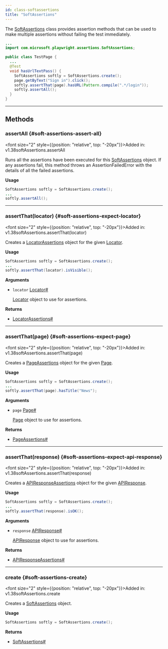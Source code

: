 ```yaml
---
id: class-softassertions
title: "SoftAssertions"
---
```



The [SoftAssertions] class provides assertion methods that can be used to make multiple assertions without failing the test immediately.

```java
...
import com.microsoft.playwright.assertions.SoftAssertions;

public class TestPage {
  ...
  @Test
  void hasUrlTextPass() {
    SoftAssertions softly = SoftAssertions.create();
    page.getByText("Sign in").click();
    softly.assertThat(page).hasURL(Pattern.compile(".*/login"));
    softly.assertAll();
  }
}
```


---

## Methods

### assertAll {#soft-assertions-assert-all}

<font size="2" style={{position: "relative", top: "-20px"}}>Added in: v1.38</font><x-search>softAssertions.assertAll</x-search>

Runs all the assertions have been executed for this [SoftAssertions] object.  If any assertions fail, this method throws an AssertionFailedError with the details of all the failed assertions.

**Usage**

```java
SoftAssertions softly = SoftAssertions.create();
...
softly.assertAll();
```

---

### assertThat(locator) {#soft-assertions-expect-locator}

<font size="2" style={{position: "relative", top: "-20px"}}>Added in: v1.38</font><x-search>softAssertions.assertThat(locator)</x-search>

Creates a [LocatorAssertions] object for the given [Locator].

**Usage**

```java
SoftAssertions softly = SoftAssertions.create();
...
softly.assertThat(locator).isVisible();
```

**Arguments**
- `locator` [Locator]<a aria-hidden="true" tabIndex="-1" class="list-anchor-link" id="soft-assertions-expect-locator-option-locator"/><a href="#soft-assertions-expect-locator-option-locator" class="list-anchor">#</a>
  
  [Locator] object to use for assertions.

**Returns**
- [LocatorAssertions]<a aria-hidden="true" tabIndex="-1" class="list-anchor-link" id="soft-assertions-expect-locator-return"/><a href="#soft-assertions-expect-locator-return" class="list-anchor">#</a>

---

### assertThat(page) {#soft-assertions-expect-page}

<font size="2" style={{position: "relative", top: "-20px"}}>Added in: v1.38</font><x-search>softAssertions.assertThat(page)</x-search>

Creates a [PageAssertions] object for the given [Page].

**Usage**

```java
SoftAssertions softly = SoftAssertions.create();
...
softly.assertThat(page).hasTitle("News");
```

**Arguments**
- `page` [Page]<a aria-hidden="true" tabIndex="-1" class="list-anchor-link" id="soft-assertions-expect-page-option-page"/><a href="#soft-assertions-expect-page-option-page" class="list-anchor">#</a>
  
  [Page] object to use for assertions.

**Returns**
- [PageAssertions]<a aria-hidden="true" tabIndex="-1" class="list-anchor-link" id="soft-assertions-expect-page-return"/><a href="#soft-assertions-expect-page-return" class="list-anchor">#</a>

---

### assertThat(response) {#soft-assertions-expect-api-response}

<font size="2" style={{position: "relative", top: "-20px"}}>Added in: v1.38</font><x-search>softAssertions.assertThat(response)</x-search>

Creates a [APIResponseAssertions] object for the given [APIResponse].

**Usage**

```java
SoftAssertions softly = SoftAssertions.create();
...
softly.assertThat(response).isOK();
```

**Arguments**
- `response` [APIResponse]<a aria-hidden="true" tabIndex="-1" class="list-anchor-link" id="soft-assertions-expect-api-response-option-response"/><a href="#soft-assertions-expect-api-response-option-response" class="list-anchor">#</a>
  
  [APIResponse] object to use for assertions.

**Returns**
- [APIResponseAssertions]<a aria-hidden="true" tabIndex="-1" class="list-anchor-link" id="soft-assertions-expect-api-response-return"/><a href="#soft-assertions-expect-api-response-return" class="list-anchor">#</a>

---

### create {#soft-assertions-create}

<font size="2" style={{position: "relative", top: "-20px"}}>Added in: v1.38</font><x-search>softAssertions.create</x-search>

Creates a [SoftAssertions] object.

**Usage**

```java
SoftAssertions softly = SoftAssertions.create();
```

**Returns**
- [SoftAssertions]<a aria-hidden="true" tabIndex="-1" class="list-anchor-link" id="soft-assertions-create-return"/><a href="#soft-assertions-create-return" class="list-anchor">#</a>


[APIRequest]: /api/class-apirequest.mdx "APIRequest"
[APIRequestContext]: /api/class-apirequestcontext.mdx "APIRequestContext"
[APIResponse]: /api/class-apiresponse.mdx "APIResponse"
[APIResponseAssertions]: /api/class-apiresponseassertions.mdx "APIResponseAssertions"
[Browser]: /api/class-browser.mdx "Browser"
[BrowserContext]: /api/class-browsercontext.mdx "BrowserContext"
[BrowserType]: /api/class-browsertype.mdx "BrowserType"
[CDPSession]: /api/class-cdpsession.mdx "CDPSession"
[ConsoleMessage]: /api/class-consolemessage.mdx "ConsoleMessage"
[Dialog]: /api/class-dialog.mdx "Dialog"
[Download]: /api/class-download.mdx "Download"
[ElementHandle]: /api/class-elementhandle.mdx "ElementHandle"
[FileChooser]: /api/class-filechooser.mdx "FileChooser"
[FormData]: /api/class-formdata.mdx "FormData"
[Frame]: /api/class-frame.mdx "Frame"
[FrameLocator]: /api/class-framelocator.mdx "FrameLocator"
[JSHandle]: /api/class-jshandle.mdx "JSHandle"
[Keyboard]: /api/class-keyboard.mdx "Keyboard"
[Locator]: /api/class-locator.mdx "Locator"
[LocatorAssertions]: /api/class-locatorassertions.mdx "LocatorAssertions"
[Mouse]: /api/class-mouse.mdx "Mouse"
[Page]: /api/class-page.mdx "Page"
[PageAssertions]: /api/class-pageassertions.mdx "PageAssertions"
[PageError]: /api/class-pageerror.mdx "PageError"
[Playwright]: /api/class-playwright.mdx "Playwright"
[PlaywrightAssertions]: /api/class-playwrightassertions.mdx "PlaywrightAssertions"
[PlaywrightException]: /api/class-playwrightexception.mdx "PlaywrightException"
[Request]: /api/class-request.mdx "Request"
[RequestOptions]: /api/class-requestoptions.mdx "RequestOptions"
[Response]: /api/class-response.mdx "Response"
[Route]: /api/class-route.mdx "Route"
[Selectors]: /api/class-selectors.mdx "Selectors"
[SoftAssertions]: /api/class-softassertions.mdx "SoftAssertions"
[TimeoutError]: /api/class-timeouterror.mdx "TimeoutError"
[Touchscreen]: /api/class-touchscreen.mdx "Touchscreen"
[Tracing]: /api/class-tracing.mdx "Tracing"
[Video]: /api/class-video.mdx "Video"
[WebSocket]: /api/class-websocket.mdx "WebSocket"
[WebSocketFrame]: /api/class-websocketframe.mdx "WebSocketFrame"
[Worker]: /api/class-worker.mdx "Worker"
[Element]: https://developer.mozilla.org/en-US/docs/Web/API/element "Element"
[EvaluationArgument]: /evaluating.mdx#evaluation-argument "EvaluationArgument"
[Promise]: https://developer.mozilla.org/en-US/docs/Web/JavaScript/Reference/Global_Objects/Promise "Promise"
[iterator]: https://developer.mozilla.org/en-US/docs/Web/JavaScript/Reference/Iteration_protocols "Iterator"
[origin]: https://developer.mozilla.org/en-US/docs/Glossary/Origin "Origin"
[selector]: https://developer.mozilla.org/en-US/docs/Web/CSS/CSS_Selectors "selector"
[Serializable]: https://developer.mozilla.org/en-US/docs/Web/JavaScript/Reference/Global_Objects/JSON/stringify#Description "Serializable"
[UIEvent.detail]: https://developer.mozilla.org/en-US/docs/Web/API/UIEvent/detail "UIEvent.detail"
[UnixTime]: https://en.wikipedia.org/wiki/Unix_time "Unix Time"
[xpath]: https://developer.mozilla.org/en-US/docs/Web/XPath "xpath"

[boolean]: https://docs.oracle.com/javase/tutorial/java/nutsandbolts/datatypes.html "boolean"
[byte&#91;&#93;]: https://docs.oracle.com/javase/tutorial/java/nutsandbolts/datatypes.html "byte[]"
[Consumer]: https://docs.oracle.com/javase/8/docs/api/java/util/function/Consumer.html "Consumer"
[double]: https://docs.oracle.com/javase/tutorial/java/nutsandbolts/datatypes.html "double"
[InputStream]: https://docs.oracle.com/javase/8/docs/api/java/io/InputStream.html "InputStream"
[int]: https://docs.oracle.com/javase/tutorial/java/nutsandbolts/datatypes.html "int"
[JsonObject]: https://www.javadoc.io/doc/com.google.code.gson/gson/latest/com.google.gson/com/google/gson/JsonObject.html "JsonObject"
[List]: https://docs.oracle.com/javase/8/docs/api/java/util/List.html "List"
[Map]: https://docs.oracle.com/javase/8/docs/api/java/util/Map.html "Map"
[null]: https://docs.oracle.com/javase/specs/jls/se8/html/jls-3.html#jls-3.10.7 "null"
[Object]: https://docs.oracle.com/javase/8/docs/api/java/lang/Object.html "Object"
[Path]: https://docs.oracle.com/javase/8/docs/api/java/nio/file/Path.html "Path"
[Pattern]: https://docs.oracle.com/javase/8/docs/api/java/util/regex/Pattern.html "Pattern"
[Predicate]: https://docs.oracle.com/javase/8/docs/api/java/util/function/Predicate.html "Predicate"
[void]: https://docs.oracle.com/javase/tutorial/java/javaOO/methods.html "void"
[Runnable]: https://docs.oracle.com/javase/8/docs/api/java/lang/Runnable.html "Runnable"
[RuntimeException]: https://docs.oracle.com/javase/8/docs/api/java/lang/RuntimeException.html "RuntimeException"
[String]: https://docs.oracle.com/javase/8/docs/api/java/lang/String.html "String"

[all available image tags]: https://mcr.microsoft.com/en-us/product/playwright/java/about "all available image tags"
[Microsoft Artifact Registry]: https://mcr.microsoft.com/en-us/product/playwright/java/about "Microsoft Artifact Registry"
[Dockerfile.jammy]: https://github.com/microsoft/playwright-java/blob/main/utils/docker/Dockerfile.jammy "Dockerfile.jammy"
